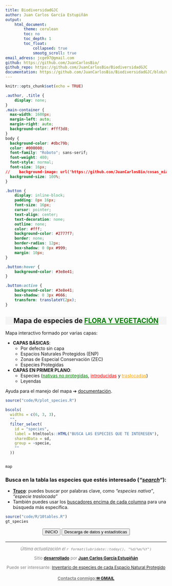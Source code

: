 ```yaml
---
title: BiodiversidadGJC
author: Juan Carlos García Estupiñán
output: 
    html_document:
        theme: cerulean
        toc: no
        toc_depth: 1
        toc_float: 
            collapsed: true
            smootg_scroll: true
email_adress: jcge97@gmail.com
github: https://github.com/JuanCarlosBio/ 
github_repo: https://github.com/JuanCarlosBio/BiodiversidadGJC
documentation: https://github.com/JuanCarlosBio/BiodiversidadGJC/blob/main/documents/info.md 
---
```


```r
knitr::opts_chunk$set(echo = TRUE)
```

<link rel="icon" href="figures/GC_mapa.png">

<link rel="preconnect" href="https://fonts.googleapis.com">
<link rel="preconnect" href="https://fonts.gstatic.com" crossorigin>
<link href="https://fonts.googleapis.com/css2?family=Montserrat:ital,wght@0,100..900;1,100..900&family=Roboto+Slab:wght@100..900&family=Roboto:ital,wght@0,100;0,300;0,400;0,500;0,700;0,900;1,100;1,300;1,400;1,500;1,700;1,900&display=swap" rel="stylesheet">

```css
.author, .title {
    display: none;
}
.main-container {
  max-width: 1600px;
  margin-left: auto;
  margin-right: auto;
  background-color: #fff3d8;
}
body {
  background-color: #dbc79b;
  color: #000000;
  font-family: "Roboto"; sans-serif;
  font-weight: 400;
  font-style: normal;
  font-size: 16px;
//    background-image: url('https://github.com/JuanCarlosBio/cosas_mias/blob/main/IMG_20240428_173528.jpg?raw=true');
  background-size: 100%;
}

.button {
    display: inline-block;
    padding: 8px 16px;
    font-size: 16px;
    cursor: pointer;
    text-align: center;
    text-decoration: none;
    outline: none;
    color: #fff;
    background-color: #2777f7;
    border: none;
    border-radius: 12px;
    box-shadow: 0 0px #999;
    margin: 10px;
}

.button:hover {
    background-color: #3e8e41;
}

.button:active {
    background-color: #3e8e41;
    box-shadow: 0 3px #666;
    transform: translateY(2px);
}
```

<center>
<div style="background-color: #F4F4F4; text-align: center;">
# **Mapa de especies de <span style='color: green'><u>FLORA Y VEGETACIÓN</u></span>**
</div>
</center>

Mapa interactivo formado por varias capas:

- **CAPAS BÁSICAS**:
  - Por defecto sin capa 
  - Espacios Naturales Protegidos (ENP) 
  - Zonas de Especial Conservación (ZEC) 
  - Especies Protegidas 
- **CAPAS EN PRIMER PLANO**:
  - Especies (<span style='color: green'><u>nativas no protegidas</u></span>, <span style='color: red'><u>introducidas</u></span> y <span style='color: orange'><u>traslocadas</u></span>)
  - Leyendas 

Ayuda para el manejo del mapa &#10132; [documentación](`r rmarkdown::metadata$documentation`).

```r
source("code/R/plot_species.R")

bscols(
  widths = c(6, 3, 3),
  "",
  filter_select(
    id = "species",
    label = htmltools::HTML("BUSCA LAS ESPECIES QUE TE INTERESEN"),
    sharedData = sd,
    group = ~specie,
    ""
  ))


map
```

### **Busca en la tabla las especies que estés interesado (*"<u>search</u>"*):**

* **<u>Truco</u>**: puedes buscar por palabras clave, como *"especies nativa"*, *"especie traslocada"*
* También puedes usar los <u>buscadores encima de cada columna</u> para una búsqueda más específica.

```r
source("code/R/10tables.R")
gt_species
```

<div style="text-align: center;">
<button class="button" onclick="window.location.href='./'">INICIO</button>
<!--<button class="button" onclick="window.location.href='./invertebrates'">MAPA INVERTEBRADOS</button>-->
<button class="button" onclick="window.location.href='./data'">Descarga de datos y estadísticas</button>
</div>

<footer style="text-align: center; margin-top: 20px; font-size: small; color: gray">
  <hr>
  <p><em>Última actualización el `r format(lubridate::today(), "%d/%m/%Y")`</em></p>
  <p>Sitio [<u>**desarrollado**</u>](`r rmarkdown::metadata$github_repo`) por [<u>**Juan Carlos García Estupiñán**</u>](`r rmarkdown::metadata$github`)</p>
  <p>Puede ser interesante: [Inventario de especies de cada Espacio Natural Protegido](https://juancarlosbio.github.io/inventario_especies_enp/)</p>
  <p><h4><u>Contacta conmigo:</u>[**&#x2709; GMAIL**](mailto:`r rmarkdown::metadata$email_adress`)</h4></p>
</footer>

